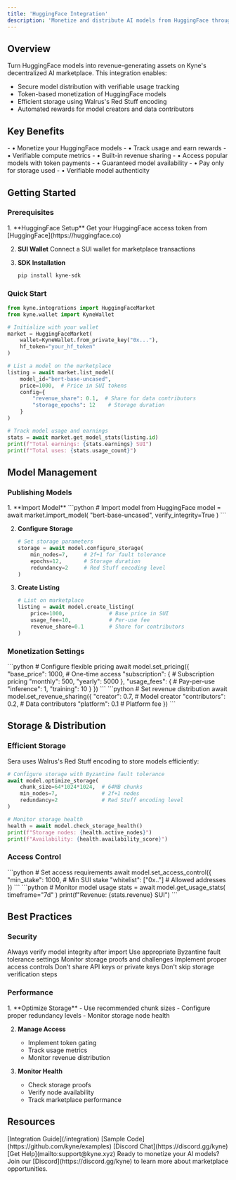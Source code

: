 ```yaml
---
title: 'HuggingFace Integration'
description: 'Monetize and distribute AI models from HuggingFace through the Sera marketplace'
---
```


## Overview

Turn HuggingFace models into revenue-generating assets on Kyne's decentralized AI marketplace. This integration enables:

- Secure model distribution with verifiable usage tracking
- Token-based monetization of HuggingFace models
- Efficient storage using Walrus's Red Stuff encoding
- Automated rewards for model creators and data contributors

## Key Benefits

<CardGroup cols={2}>
  <Card title="For Model Creators" icon="coins">
    - • Monetize your HuggingFace models
    - • Track usage and earn rewards
    - • Verifiable compute metrics
    - • Built-in revenue sharing
  </Card>
  <Card title="For Model Users" icon="robot">
    - • Access popular models with token payments
    - • Guaranteed model availability
    - • Pay only for storage used
    - • Verifiable model authenticity
  </Card>
</CardGroup>

## Getting Started

### Prerequisites

<Steps>
  1. **HuggingFace Setup**
     Get your HuggingFace access token from [HuggingFace](https://huggingface.co)

  2. **SUI Wallet**
     Connect a SUI wallet for marketplace transactions
     
  3. **SDK Installation**
     ```bash
     pip install kyne-sdk
     ```
</Steps>

### Quick Start

```python
from kyne.integrations import HuggingFaceMarket
from kyne.wallet import KyneWallet

# Initialize with your wallet
market = HuggingFaceMarket(
    wallet=KyneWallet.from_private_key("0x..."),
    hf_token="your_hf_token"
)

# List a model on the marketplace
listing = await market.list_model(
    model_id="bert-base-uncased",
    price=1000,  # Price in SUI tokens
    config={
        "revenue_share": 0.1,  # Share for data contributors
        "storage_epochs": 12    # Storage duration
    }
)

# Track model usage and earnings
stats = await market.get_model_stats(listing.id)
print(f"Total earnings: {stats.earnings} SUI")
print(f"Total uses: {stats.usage_count}")
```

## Model Management

### Publishing Models

<Steps>
  1. **Import Model**
     ```python
     # Import model from HuggingFace
     model = await market.import_model(
         "bert-base-uncased",
         verify_integrity=True
     )
     ```

  2. **Configure Storage**
     ```python 
     # Set storage parameters
     storage = await model.configure_storage(
         min_nodes=7,     # 2f+1 for fault tolerance
         epochs=12,       # Storage duration
         redundancy=2     # Red Stuff encoding level
     )
     ```

  3. **Create Listing**
     ```python
     # List on marketplace
     listing = await model.create_listing(
         price=1000,              # Base price in SUI
         usage_fee=10,            # Per-use fee
         revenue_share=0.1        # Share for contributors
     )
     ```
</Steps>

### Monetization Settings

<CardGroup cols={2}>
  <Card title="Pricing Models" icon="money-bill">
    ```python
    # Configure flexible pricing
    await model.set_pricing({
        "base_price": 1000,    # One-time access
        "subscription": {      # Subscription pricing
            "monthly": 500,
            "yearly": 5000
        },
        "usage_fees": {       # Pay-per-use
            "inference": 1,
            "training": 10
        }
    })
    ```
  </Card>
  <Card title="Revenue Sharing" icon="chart-pie">
    ```python
    # Set revenue distribution
    await model.set_revenue_sharing({
        "creator": 0.7,       # Model creator
        "contributors": 0.2,  # Data contributors
        "platform": 0.1       # Platform fee
    })
    ```
  </Card>
</CardGroup>

## Storage & Distribution

### Efficient Storage

Sera uses Walrus's Red Stuff encoding to store models efficiently:

```python
# Configure storage with Byzantine fault tolerance
await model.optimize_storage(
    chunk_size=64*1024*1024,  # 64MB chunks
    min_nodes=7,              # 2f+1 nodes
    redundancy=2              # Red Stuff encoding level
)

# Monitor storage health
health = await model.check_storage_health()
print(f"Storage nodes: {health.active_nodes}")
print(f"Availability: {health.availability_score}")
```

### Access Control

<CardGroup cols={2}>
  <Card title="Token Gating" icon="lock">
    ```python
    # Set access requirements
    await model.set_access_control({
        "min_stake": 1000,    # Min SUI stake
        "whitelist": ["0x.."] # Allowed addresses
    })
    ```
  </Card>
  <Card title="Usage Tracking" icon="chart-line">
    ```python
    # Monitor model usage
    stats = await model.get_usage_stats(
        timeframe="7d"
    )
    print(f"Revenue: {stats.revenue} SUI")
    ```
  </Card>
</CardGroup>

## Best Practices

### Security

<Check>Always verify model integrity after import</Check>
<Check>Use appropriate Byzantine fault tolerance settings</Check>
<Check>Monitor storage proofs and challenges</Check>
<Check>Implement proper access controls</Check>
<Cross>Don't share API keys or private keys</Cross>
<Cross>Don't skip storage verification steps</Cross>

### Performance

<Steps>
  1. **Optimize Storage**
     - Use recommended chunk sizes
     - Configure proper redundancy levels
     - Monitor storage node health

  2. **Manage Access**
     - Implement token gating
     - Track usage metrics
     - Monitor revenue distribution

  3. **Monitor Health**
     - Check storage proofs
     - Verify node availability
     - Track marketplace performance
</Steps>

## Resources

<CardGroup cols={2}>
  <Card title="Documentation" icon="book">
    [Integration Guide](/integration)
  </Card>
  <Card title="Examples" icon="code">
    [Sample Code](https://github.com/kyne/examples)
  </Card>
  <Card title="Community" icon="users">
    [Discord Chat](https://discord.gg/kyne)
  </Card>
  <Card title="Support" icon="headset">
    [Get Help](mailto:support@kyne.xyz)
  </Card>
</CardGroup>

<Note>
Ready to monetize your AI models? Join our [Discord](https://discord.gg/kyne) to learn more about marketplace opportunities.
</Note>

